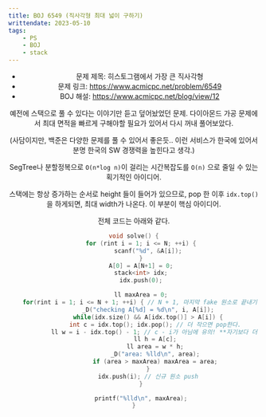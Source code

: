 ```yaml
---
title: BOJ 6549 (직사각형 최대 넓이 구하기)
writtendate: 2023-05-10
tags:
    - PS
    - BOJ
    - stack
---
```


<Header />

- 문제 제목: 히스토그램에서 가장 큰 직사각형
- 문제 링크: https://www.acmicpc.net/problem/6549
- BOJ 해설: https://www.acmicpc.net/blog/view/12

예전에 스택으로 풀 수 있다는 이야기만 듣고 덮어놨었던 문제. 다이아몬드 가공 문제에서 최대 면적을 빠르게 구해야할 필요가 있어서 다시 꺼내 풀어보았다.

(사담이지만, 백준은 다양한 문제를 풀 수 있어서 좋은듯.. 이런 서비스가 한국에 있어서 분명 한국의 SW 경쟁력을 높힌다고 생각.)

SegTree나 분할정복으로 `O(n*log n)`이 걸리는 시간복잡도를 `O(n)` 으로 줄일 수 있는 획기적인 아이디어.

스택에는 항상 증가하는 순서로 height 들이 들어가 있으므로, pop 한 이후 `idx.top()`을 하게되면, 최대 width가 나온다. 이 부분이 핵심 아이디어.

전체 코드는 아래와 같다.


```cpp
void solve() {
    for (rint i = 1; i <= N; ++i) {
        scanf("%d", &A[i]);
    }
    A[0] = A[N+1] = 0;
    stack<int> idx;
    idx.push(0);

    ll maxArea = 0;
    for(rint i = 1; i <= N + 1; ++i) { // N + 1, 마지막 fake 원소로 끝내기 위함
        _D("checking A[%d] = %d\n", i, A[i]);
        while(idx.size() && A[idx.top()] > A[i]) {
            int c = idx.top(); idx.pop(); // 더 작으면 pop한다.
            ll w = i - idx.top() - 1; // c - i가 아님에 유의! **자기보다 더 작은 애가 있는 곳까지..
            ll h = A[c];
            ll area = w * h;
            _D("area: %lld\n", area);
            if (area > maxArea) maxArea = area;
        }
        idx.push(i); // 신규 원소 push
    }

    printf("%lld\n", maxArea);
}
```

<TagList />
<Comment />
